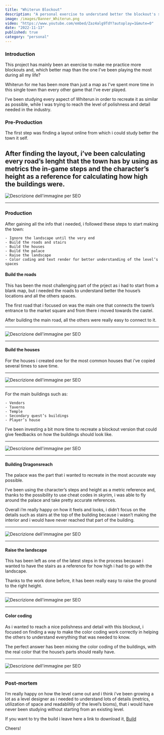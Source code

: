 ```yaml
---
title: "Whiterun Blockout"
description: "A personal exercise to understand better the blockout's steps"
image: /images/Banner_Whiterun.png
video: "https://www.youtube.com/embed/Zaz4alg9TdY?autoplay=1&mute=0"
date: "2022-11-13"
published: true
category: "personal"
---
```


### Introduction

This  project has mainly been an exercise to make me practice more blockouts and, 
which better map than the one I’ve been playing the most during all my life? 

Whiterun for me has been more than just a map as I’ve spent more time in this single town 
than every other game that I’ve ever played. 

I’ve been studying every aspect of Whiterun in order to recreate it as similar as possible, 
while I was trying to reach the level of polishness and detail needed in the industry.

### Pre-Production

The first step was finding a layout online from which i could study better the town it self. 

After finding the layout, i’ve been calculating every road’s lenght that the town has by using 
as metrics the in-game steps and the character’s height as a reference for calculating 
how high the buildings were. 
---

![Descrizione dell'immagine per SEO](/images/Layout.png "Layout comparison")

---

### Production

After gaining all the info that i needed, i followed these steps to start making the town:

    - Ignore the landscape until the very end 
    - Build the roads and stairs
    - Build the houses 
    - Build the palace 
    - Raise the landscape 
    - Color coding and text render for better understanding of the level’s spaces 

#### Build the roads

This has been the most challenging part of the prject as i had to start from a blank map, 
but i needed the roads to understand better the house’s locations and all the others spaces. 

The first road that i focused on was the main one that connects the town’s entrance to 
the market square and from there i moved towards the castel. 

After building the main road, all the others were really easy to connect to it. 

---

![Descrizione dell'immagine per SEO](/images/Roads.png "Roads")

---

#### Build the houses

For the houses i created one for the most common houses that i’ve copied several times 
to save time. 

---

![Descrizione dell'immagine per SEO](/images/NPC_house.png "NPC House")

---

For the main buildings such as: 

    - Vendors 
    - Taverns 
    - Temple
    - Secondary quest’s buildings
    - Player’s house 

I’ve been investing a bit more time to recreate a blockout version that could give feedbacks on 
how the buildings should look like. 

---

![Descrizione dell'immagine per SEO](/images/Houses_2.png "All houses")

---

#### Building Dragonsreach 

The palace was the part that i wanted to recreate in the most accurate way possible. 

I’ve been using the character’s steps and height as a metric reference and, thanks to the
possibility to use cheat codes in skyrim, i was able to fly around the palace and take pretty 
accurate references. 

Overall i’m really happy on how it feels and looks, i didn’t focus on the details such as stairs
at the top of the building because i wasn’t making the interior and i would have never 
reached that part of the building. 

---

![Descrizione dell'immagine per SEO](/images/Palace.png "Dragonsreach")

---

#### Raise the landscape 

This has been left as one of the latest steps in the process because i wanted to have the stairs 
as a reference for how high i had to go with the landscape. 

Thanks to the work done before, it has been really easy to raise the ground to the right height. 

---

![Descrizione dell'immagine per SEO](/images/Landscape.png "Landscape")

---

#### Color coding

As i wanted to reach a nice polishness and detail with this blockout, i focused on finding a way
to make the color coding work correctly in helping the others to understand everything that was
needed to know. 

The perfect answer has been mixing the color coding of the buildings, with the real color that 
the house’s parts should really have. 

---

![Descrizione dell'immagine per SEO](/images/Color_coding.png "Color-coding")

---

### Post-mortem

I’m really happy on how the level came out and i think i’ve been growing a lot as a level designer 
as i needed to understand lots of details (metrics, utilization of space and readablitily of the 
level’s bioms), that i would have never been studying without starting from an existing level. 

If you want to try the build i leave here a link to download it, [Build](https://drive.google.com/file/d/1DAUrzZYE3rbkFRwKqqeVUvrRE_d6T8SZ/view?usp=sharing) 

Cheers!

